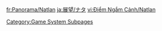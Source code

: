 {{Viewpoints by Category Table|Natlan Viewpoints|header=[[Natlan]] has %PAGES% viewpoints.}}

[[Category:Game System Subpages]]
[[Category:Viewpoints| ]]

[[fr:Panorama/Natlan]]
[[ja:展望/ナタ]]
[[vi:Điểm Ngắm Cảnh/Natlan]]